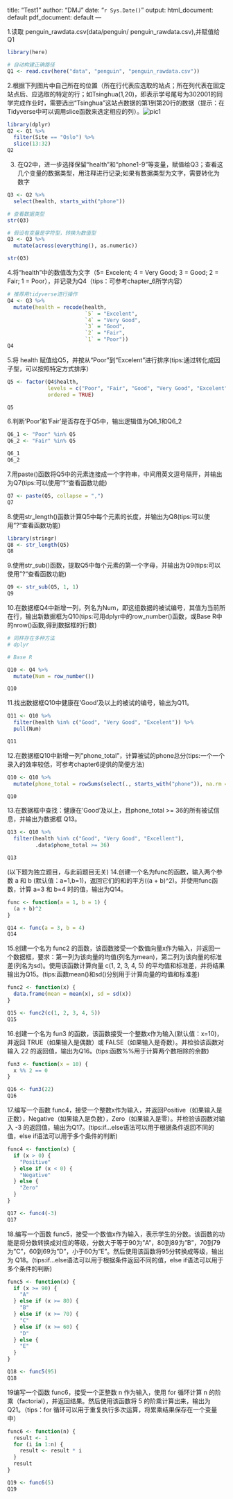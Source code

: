 title: "Test1"
author: "DMJ"
date: "`r Sys.Date()`"
output:
  html_document: default
  pdf_document: default
---

1.读取 penguin_rawdata.csv(data/penguin/ penguin_rawdata.csv),并赋值给Q1

```r
library(here)

# 自动构建正确路径
Q1 <- read.csv(here("data", "penguin", "penguin_rawdata.csv"))
```

2.根据下列图片中自己所在的位置（所在行代表应选取的站点；所在列代表在固定站点后、应选取的特定的行；如Tsinghua(1,20)，即表示学号尾号为302001的同学完成作业时，需要选出“Tsinghua”这站点数据的第1到第20行的数据（提示：在Tidyverse中可以调用slice函数来选定相应的列）。![pic1](picture/homework/pic1.png)

```r
library(dplyr)
Q2 <- Q1 %>%
  filter(Site == "Oslo") %>%
  slice(13:32)
Q2

```

3. 在Q2中，进一步选择保留“health”和“phone1-9”等变量，赋值给Q3；查看这几个变量的数据类型，用注释进行记录;如果有数据类型为文字，需要转化为数字
```r
Q3 <- Q2 %>%
  select(health, starts_with("phone"))

# 查看数据类型
str(Q3)

# 假设有变量是字符型，转换为数值型
Q3 <- Q3 %>%
  mutate(across(everything(), as.numeric))

str(Q3)
```

4.将“health”中的数值改为文字（5= Excelent; 4 = Very Good; 3 = Good; 2 = Fair; 1 = Poor），并记录为Q4（tips：可参考chapter_6所学内容）
```r
# 推荐用tidyverse进行操作
Q4 <- Q3 %>%
  mutate(health = recode(health,
                         `5` = "Excelent",
                         `4` = "Very Good",
                         `3` = "Good",
                         `2` = "Fair",
                         `1` = "Poor"))
Q4
```

5.将 health 赋值给Q5，并按从“Poor”到“Excelent”进行排序(tips:通过转化成因子型，可以按照特定方式排序）
```r

Q5 <- factor(Q4$health,
             levels = c("Poor", "Fair", "Good", "Very Good", "Excelent"),
             ordered = TRUE)

Q5
```

6.判断'Poor'和'Fair'是否存在于Q5中，输出逻辑值为Q6_1和Q6_2
```r

Q6_1 <- "Poor" %in% Q5
Q6_2 <- "Fair" %in% Q5

Q6_1
Q6_2
```

7.用paste()函数将Q5中的元素连接成一个字符串，中间用英文逗号隔开，并输出为Q7(tips:可以使用"?"查看函数功能)
```r

Q7 <- paste(Q5, collapse = ",")
Q7
```

8.使用str_length()函数计算Q5中每个元素的长度，并输出为Q8(tips:可以使用"?"查看函数功能)
```r
library(stringr)
Q8 <- str_length(Q5)
Q8
```

9.使用str_sub()函数，提取Q5中每个元素的第一个字母，并输出为Q9(tips:可以使用"?"查看函数功能)
```r

Q9 <- str_sub(Q5, 1, 1)
Q9
```

10.在数据框Q4中新增一列，列名为Num，即这组数据的被试编号，其值为当前所在行，输出新数据框为Q10(tips:可用dplyr中的row_number()函数，或Base R中的nrow()函数,得到数据框的行数)
```r
# 同样存在多种方法
# dplyr

# Base R

Q10 <- Q4 %>%
  mutate(Num = row_number())

Q10
```

11.找出数据框Q10中健康在'Good'及以上的被试的编号，输出为Q11。
```r
Q11 <- Q10 %>%
  filter(health %in% c("Good", "Very Good", "Excelent")) %>%
  pull(Num)

Q11

```
12.在数据框Q10中新增一列"phone_total"，计算被试的phone总分(tips:一个一个录入的效率较低，可参考chapter6提供的简便方法)
```r
Q10 <- Q10 %>%
  mutate(phone_total = rowSums(select(., starts_with("phone")), na.rm = TRUE))

Q10

```
13.在数据框中查找：健康在'Good'及以上，且phone_total >= 36的所有被试信息，并输出为数据框 Q13。
```r

Q13 <- Q10 %>%
  filter(health %in% c("Good", "Very Good", "Excellent"),
         .data$phone_total >= 36)

Q13
```

(以下题为独立题目，与此前题目无关)
14.创建一个名为func的函数，输入两个参数 a 和 b (默认值：a=1,b=1)，返回它们的和的平方((a + b)^2)。并使用func函数，计算 a=3 和 b=4 时的值，输出为Q14。
```r

func <- function(a = 1, b = 1) {
  (a + b)^2
}

Q14 <- func(a = 3, b = 4)
Q14

```

15.创建一个名为 func2 的函数，该函数接受一个数值向量x作为输入，并返回一个数据框，要求：第一列为该向量的均值(列名为mean)，第二列为该向量的标准差(列名为sd)。使用该函数计算向量 c(1, 2, 3, 4, 5) 的平均值和标准差，并将结果输出为Q15。(tips:函数mean()和sd()分别用于计算向量的均值和标准差)
```r
func2 <- function(x) {
  data.frame(mean = mean(x), sd = sd(x))
}

Q15 <- func2(c(1, 2, 3, 4, 5))
Q15
```

16.创建一个名为 fun3 的函数，该函数接受一个整数x作为输入(默认值：x=10)，并返回 TRUE（如果输入是偶数）或 FALSE（如果输入是奇数）。并检验该函数对输入 22 的返回值，输出为Q16。(tips:函数%%用于计算两个数相除的余数)
```r
fun3 <- function(x = 10) {
  x %% 2 == 0
}

Q16 <- fun3(22)
Q16

```

17.编写一个函数 func4，接受一个整数x作为输入，并返回Positive（如果输入是正数），Negative（如果输入是负数），Zero（如果输入是零）。并检验该函数对输入 -3 的返回值，输出为Q17。(tips:if...else语法可以用于根据条件返回不同的值，else if语法可以用于多个条件的判断)
```r

func4 <- function(x) {
  if (x > 0) {
    "Positive"
  } else if (x < 0) {
    "Negative"
  } else {
    "Zero"
  }
}

Q17 <- func4(-3)
Q17

```

18.编写一个函数 func5，接受一个数值x作为输入，表示学生的分数。该函数的功能是将分数转换成对应的等级，分数大于等于90为"A"，80到89为"B"，70到79为"C"，60到69为"D"，小于60为"E"。然后使用该函数将95分转换成等级，输出为 Q18。(tips:if...else语法可以用于根据条件返回不同的值，else if语法可以用于多个条件的判断)
```r
func5 <- function(x) {
  if (x >= 90) {
    "A"
  } else if (x >= 80) {
    "B"
  } else if (x >= 70) {
    "C"
  } else if (x >= 60) {
    "D"
  } else {
    "E"
  }
}

Q18 <- func5(95)
Q18
```

19编写一个函数 func6，接受一个正整数 n 作为输入，使用 for 循环计算 n 的阶乘（factorial），并返回结果。然后使用该函数将 5 的阶乘计算出来，输出为 Q21。（tips：for 循环可以用于重复执行多次运算，将累乘结果保存在一个变量中）
```r
func6 <- function(n) {
  result <- 1
  for (i in 1:n) {
    result <- result * i
  }
  result
}

Q19 <- func6(5)
Q19
```

